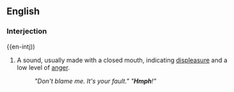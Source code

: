 ==English==
===Interjection===
{{en-intj))
# {{onomat}} A sound, usually made with a closed mouth, indicating [[displeasure]] and a low level of [[anger]].
#: ''"Don't blame me. It's your fault."  "'''Hmph'''!"''